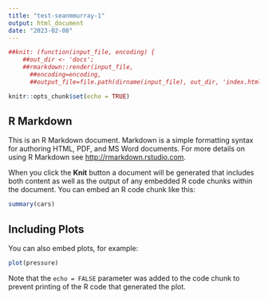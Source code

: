```yaml
---
title: "test-seanmmurray-1"
output: html_document
date: "2023-02-08"
---
```


```r
##knit: (function(input_file, encoding) {
    ##out_dir <- 'docs';
    ##rmarkdown::render(input_file,
      ##encoding=encoding,
      ##output_file=file.path(dirname(input_file), out_dir, 'index.html'))})
```

```r
knitr::opts_chunk$set(echo = TRUE)
```

## R Markdown

This is an R Markdown document. Markdown is a simple formatting syntax for authoring HTML, PDF, and MS Word documents. For more details on using R Markdown see <http://rmarkdown.rstudio.com>.

When you click the **Knit** button a document will be generated that includes both content as well as the output of any embedded R code chunks within the document. You can embed an R code chunk like this:

```r
summary(cars)
```

## Including Plots

You can also embed plots, for example:

```r
plot(pressure)
```

Note that the `echo = FALSE` parameter was added to the code chunk to prevent printing of the R code that generated the plot.
